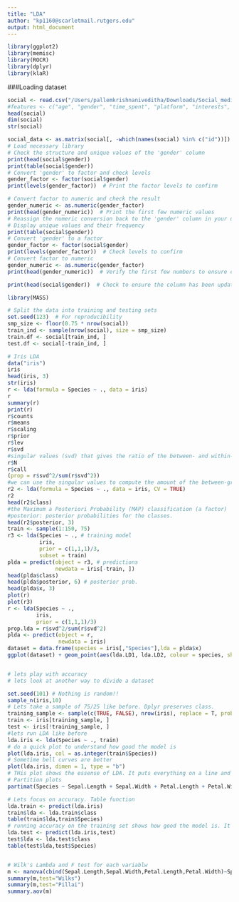 ```yaml
---
title: "LDA"
author: "kp1160@scarletmail.rutgers.edu"
output: html_document
---
```


```r

library(ggplot2)
library(memisc)
library(ROCR)
library(dplyr)
library(klaR)
```

###Loading dataset
```r
social <- read.csv("/Users/pallemkrishnaniveditha/Downloads/Social_media.csv", header=FALSE)
#features <- c("age", "gender", "time_spent", "platform", "interests", "location", "demographics", "profession", "income", "indebt_n", "isHomeOwner", "Owns_car_n")
head(social)
dim(social)
str(social)
```

```r

social_data <- as.matrix(social[, -which(names(social) %in% c("id"))]) # Assuming 'id' or similar non-predictive column
# Load necessary library
# Check the structure and unique values of the 'gender' column
print(head(social$gender))
print(table(social$gender))
# Convert 'gender' to factor and check levels
gender_factor <- factor(social$gender)
print(levels(gender_factor))  # Print the factor levels to confirm

# Convert factor to numeric and check the result
gender_numeric <- as.numeric(gender_factor)
print(head(gender_numeric))  # Print the first few numeric values
# Reassign the numeric conversion back to the 'gender' column in your dataframe
# Display unique values and their frequency
print(table(social$gender))
# Convert 'gender' to a factor
gender_factor <- factor(social$gender)
print(levels(gender_factor))  # Check levels to confirm
# Convert factor to numeric
gender_numeric <- as.numeric(gender_factor)
print(head(gender_numeric))  # Verify the first few numbers to ensure conversion

print(head(social$gender))  # Check to ensure the column has been updated properly

library(MASS)

# Split the data into training and testing sets
set.seed(123)  # For reproducibility
smp_size <- floor(0.75 * nrow(social))
train_ind <- sample(nrow(social), size = smp_size)
train.df <- social[train_ind, ]
test.df <- social[-train_ind, ]


```


```r
# Iris LDA
data("iris")
iris
head(iris, 3)
str(iris)
r <- lda(formula = Species ~ ., data = iris)
r
summary(r)
print(r)
r$counts
r$means
r$scaling
r$prior
r$lev
r$svd
#singular values (svd) that gives the ratio of the between- and within-group standard deviations on the linear discriminant variables.
r$N
r$call
(prop = r$svd^2/sum(r$svd^2))
#we can use the singular values to compute the amount of the between-group variance that is explained by each linear discriminant. In our example we see that the first linear discriminant explains more than 99% of the between-group variance in the iris dataset.
r2 <- lda(formula = Species ~ ., data = iris, CV = TRUE)
r2
head(r2$class)
#the Maximum a Posteriori Probability (MAP) classification (a factor)
#posterior: posterior probabilities for the classes.
head(r2$posterior, 3)
train <- sample(1:150, 75)
r3 <- lda(Species ~ ., # training model
          iris,
          prior = c(1,1,1)/3,
          subset = train)
plda = predict(object = r3, # predictions
               newdata = iris[-train, ])
head(plda$class)
head(plda$posterior, 6) # posterior prob.
head(plda$x, 3)
plot(r)
plot(r3)
r <- lda(Species ~ .,
         iris,
         prior = c(1,1,1)/3)
prop.lda = r$svd^2/sum(r$svd^2)
plda <- predict(object = r,
                newdata = iris)
dataset = data.frame(species = iris[,"Species"],lda = plda$x)
ggplot(dataset) + geom_point(aes(lda.LD1, lda.LD2, colour = species, shape = species), size = 2.5) + labs(x = paste("LD1 (", percent(prop.lda[1]), ")", sep=""),y = paste("LD2 (", percent(prop.lda[2]), ")", sep=""))


# lets play with accuracy
# lets look at another way to divide a dataset

set.seed(101) # Nothing is random!!
sample_n(iris,10)
# Lets take a sample of 75/25 like before. Dplyr preserves class. 
training_sample <- sample(c(TRUE, FALSE), nrow(iris), replace = T, prob = c(0.75,0.25))
train <- iris[training_sample, ]
test <- iris[!training_sample, ]
#lets run LDA like before
lda.iris <- lda(Species ~ ., train)
# do a quick plot to understand how good the model is
plot(lda.iris, col = as.integer(train$Species))
# Sometime bell curves are better
plot(lda.iris, dimen = 1, type = "b")
# THis plot shows the essense of LDA. It puts everything on a line and finds cutoffs. 
# Partition plots
partimat(Species ~ Sepal.Length + Sepal.Width + Petal.Length + Petal.Width, data=train, method="lda")

# Lets focus on accuracy. Table function
lda.train <- predict(lda.iris)
train$lda <- lda.train$class
table(train$lda,train$Species)
# running accuracy on the training set shows how good the model is. It is not an indication of "true" accuracy. We will use the test set to approximate accuracy
lda.test <- predict(lda.iris,test)
test$lda <- lda.test$class
table(test$lda,test$Species)


# Wilk's Lambda and F test for each variablw
m <- manova(cbind(Sepal.Length,Sepal.Width,Petal.Length,Petal.Width)~Species,data=iris)
summary(m,test="Wilks")
summary(m,test="Pillai")
summary.aov(m)
```

